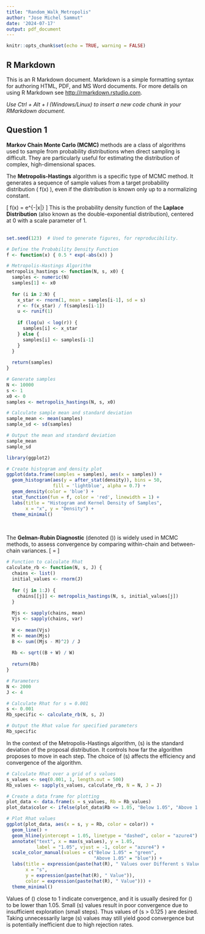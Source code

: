 ```yaml
---
title: "Random_Walk_Metropolis"
author: "Jose Michel Sammut"
date: '2024-07-17'
output: pdf_document
---
```


```r
knitr::opts_chunk$set(echo = TRUE, warning = FALSE)
```

## R Markdown


This is an R Markdown document. Markdown is a simple formatting syntax for authoring HTML, PDF, and MS Word documents. For more details on using R Markdown see <http://rmarkdown.rstudio.com>.

*Use Ctrl + Alt + I (Windows/Linux) to insert a new code chunk in your RMarkdown document.*

## Question 1

**Markov Chain Monte Carlo (MCMC)** methods are a class of algorithms used to sample from probability distributions when direct sampling is difficult. They are particularly useful for estimating the distribution of complex, high-dimensional spaces.

The **Metropolis-Hastings** algorithm is a specific type of MCMC method. It generates a sequence of sample values from a target probability distribution \( f(x) \), even if the distribution is known only up to a normalizing constant.

\[
\mathbf{Target \ Distribution:} \quad f(x) = \frac{1}{2} e^{-|x|}
\]
This is the probability density function of the **Laplace Distribution** (also known as the double-exponential distribution), centered at 0 with a scale parameter of 1.
\
\


```r
set.seed(123)  # Used to generate figures, for reproducibility.

# Define the Probability Density Function
f <- function(x) { 0.5 * exp(-abs(x)) }

# Metropolis-Hastings Algorithm
metropolis_hastings <- function(N, s, x0) {
  samples <- numeric(N)
  samples[1] <- x0
  
  for (i in 2:N) {
    x_star <- rnorm(1, mean = samples[i-1], sd = s)
    r <- f(x_star) / f(samples[i-1])
    u <- runif(1)
    
    if (log(u) < log(r)) {
      samples[i] <- x_star
    } else {
      samples[i] <- samples[i-1]
    }
  }
  
  return(samples)
}

# Generate samples
N <- 10000
s <- 1
x0 <- 0
samples <- metropolis_hastings(N, s, x0)

# Calculate sample mean and standard deviation
sample_mean <- mean(samples)
sample_sd <- sd(samples)

# Output the mean and standard deviation
sample_mean
sample_sd
```

```r
library(ggplot2)

# Create histogram and density plot
ggplot(data.frame(samples = samples), aes(x = samples)) +
  geom_histogram(aes(y = after_stat(density)), bins = 50, 
                 fill = 'lightblue', alpha = 0.7) +
  geom_density(color = 'blue') +
  stat_function(fun = f, color = 'red', linewidth = 1) +
  labs(title = "Histogram and Kernel Density of Samples",
       x = "x", y = "Density") +
  theme_minimal()

```

 <br /> 

The **Gelman-Rubin Diagnostic** (denoted \(\hat{R}\)) is widely used in MCMC methods, to assess convergence by comparing within-chain and between-chain variances. 
\[
\hat{R} = \sqrt{\frac{B + W}{W}} 
\]

```r
# Function to calculate Rhat
calculate_rb <- function(N, s, J) {
  chains <- list()
  initial_values <- rnorm(J)
  
  for (j in 1:J) {
    chains[[j]] <- metropolis_hastings(N, s, initial_values[j])
  }
  
  Mjs <- sapply(chains, mean)
  Vjs <- sapply(chains, var)
  
  W <- mean(Vjs)
  M <- mean(Mjs)
  B <- sum((Mjs - M)^2) / J
  
  Rb <- sqrt((B + W) / W)
  
  return(Rb)
}

# Parameters
N <- 2000
J <- 4

# Calculate Rhat for s = 0.001
s <- 0.001
Rb_specific <- calculate_rb(N, s, J)

# Output the Rhat value for specified parameters
Rb_specific
```

In the context of the Metropolis-Hastings algorithm, \(s\) is the standard deviation of the proposal distribution. It controls how far the algorithm proposes to move in each step. The choice of \(s\) affects the efficiency and convergence of the algorithm.

```r
# Calculate Rhat over a grid of s values
s_values <- seq(0.001, 1, length.out = 500)
Rb_values <- sapply(s_values, calculate_rb, N = N, J = J)

# Create a data frame for plotting
plot_data <- data.frame(s = s_values, Rb = Rb_values)
plot_data$color <- ifelse(plot_data$Rb <= 1.05, "Below 1.05", "Above 1.05")

# Plot Rhat values
ggplot(plot_data, aes(x = s, y = Rb, color = color)) +
  geom_line() +
  geom_hline(yintercept = 1.05, linetype = "dashed", color = "azure4") +
  annotate("text", x = max(s_values), y = 1.05, 
           label = "1.05", vjust = -1, color = "azure4") +
  scale_color_manual(values = c("Below 1.05" = "green", 
                                "Above 1.05" = "blue")) +
  labs(title = expression(paste(hat(R), " Values over Different s Values")),
       x = "s",
       y = expression(paste(hat(R), " Value")),
       color = expression(paste(hat(R), " Value"))) +
  theme_minimal()


```


Values of \(\hat{R}\) close to 1 indicate convergence, and it is usually desired for \(\hat{R}\) to be lower than 1.05. Small \(s\) values result in poor convergence due to insufficient exploration (small steps). Thus values of \(s > 0.125 \) are desired. Taking unnecessarily large \(s\) values may still yield good convergence but is potentially inefficient due to high rejection rates.
